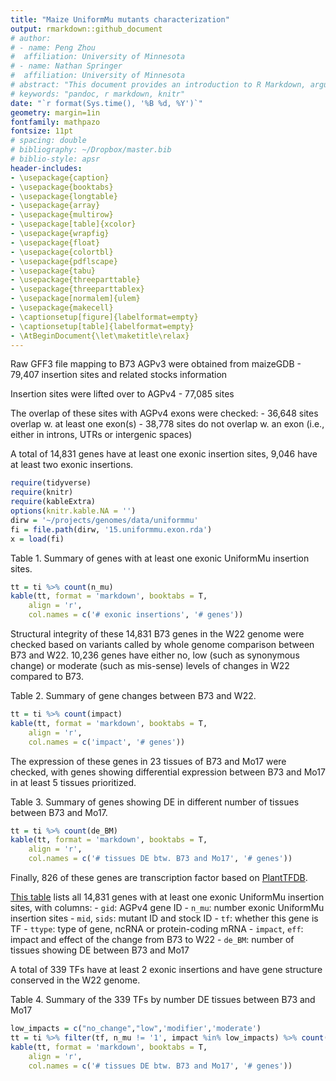 ```yaml
---
title: "Maize UniformMu mutants characterization"
output: rmarkdown::github_document
# author:
# - name: Peng Zhou
#  affiliation: University of Minnesota
# - name: Nathan Springer
#  affiliation: University of Minnesota
# abstract: "This document provides an introduction to R Markdown, argues for its..."
# keywords: "pandoc, r markdown, knitr"
date: "`r format(Sys.time(), '%B %d, %Y')`"
geometry: margin=1in
fontfamily: mathpazo
fontsize: 11pt
# spacing: double
# bibliography: ~/Dropbox/master.bib
# biblio-style: apsr
header-includes:
- \usepackage{caption}
- \usepackage{booktabs}
- \usepackage{longtable}
- \usepackage{array}
- \usepackage{multirow}
- \usepackage[table]{xcolor}
- \usepackage{wrapfig}
- \usepackage{float}
- \usepackage{colortbl}
- \usepackage{pdflscape}
- \usepackage{tabu}
- \usepackage{threeparttable}
- \usepackage{threeparttablex}
- \usepackage[normalem]{ulem}
- \usepackage{makecell}
- \captionsetup[figure]{labelformat=empty}
- \captionsetup[table]{labelformat=empty}
- \AtBeginDocument{\let\maketitle\relax}
---
```

\pagenumbering{gobble}

Raw GFF3 file mapping to B73 AGPv3 were obtained from maizeGDB
  - 79,407 insertion sites and related stocks information

Insertion sites were lifted over to AGPv4
  - 77,085 sites

The overlap of these sites with AGPv4 exons were checked:
  - 36,648 sites overlap w. at least one exon(s)
  - 38,778 sites do not overlap w. an exon (i.e., either in introns, UTRs or intergenic spaces)

A total of 14,831 genes have at least one exonic insertion sites, 9,046 have at least two exonic insertions.

```r
require(tidyverse)
require(knitr)
require(kableExtra)
options(knitr.kable.NA = '')
dirw = '~/projects/genomes/data/uniformmu' 
fi = file.path(dirw, '15.uniformmu.exon.rda')
x = load(fi)
```

Table 1.  Summary of genes with at least one exonic UniformMu insertion sites.
```r
tt = ti %>% count(n_mu)
kable(tt, format = 'markdown', booktabs = T, 
    align = 'r',
    col.names = c('# exonic insertions', '# genes'))
```

Structural integrity of these 14,831 B73 genes in the W22 genome were checked based on variants called by whole genome comparison between B73 and W22. 10,236 genes have either no, low (such as synonymous change) or moderate (such as mis-sense) levels of changes in W22 compared to B73.

Table 2. Summary of gene changes between B73 and W22.
```r
tt = ti %>% count(impact)
kable(tt, format = 'markdown', booktabs = T, 
    align = 'r',
    col.names = c('impact', '# genes'))
```

The expression of these genes in 23 tissues of B73 and Mo17 were checked, with genes showing differential expression between B73 and Mo17 in at least 5 tissues prioritized.

Table 3. Summary of genes showing DE in different number of tissues between B73 and Mo17.
```r
tt = ti %>% count(de_BM)
kable(tt, format = 'markdown', booktabs = T, 
    align = 'r',
    col.names = c('# tissues DE btw. B73 and Mo17', '# genes'))
```

Finally, 826 of these genes are transcription factor based on [PlantTFDB](http://planttfdb.cbi.pku.edu.cn/index.php?sp=Zma).

[This table](/data/uniformmu/15.uniformmu.exon.tsv) lists all 14,831 genes with at least one exonic UniformMu insertion sites, with columns:
 - `gid`: AGPv4 gene ID
 - `n_mu`: number exonic UniformMu insertion sites
 - `mid`, `sids`: mutant ID and stock ID
 - `tf`: whether this gene is TF
 - `ttype`: type of gene, ncRNA or protein-coding mRNA
 - `impact`, `eff`: impact and effect of the change from B73 to W22
 - `de_BM`: number of tissues showing DE between B73 and Mo17

A total of 339 TFs have at least 2 exonic insertions and have gene structure conserved in the W22 genome.

Table 4.  Summary of the 339 TFs by number DE tissues between B73 and Mo17
```r
low_impacts = c("no_change","low",'modifier','moderate')
tt = ti %>% filter(tf, n_mu != '1', impact %in% low_impacts) %>% count(de_BM)
kable(tt, format = 'markdown', booktabs = T, 
    align = 'r',
    col.names = c('# tissues DE btw. B73 and Mo17', '# genes'))
```


